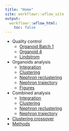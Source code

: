 ```yaml
---
title: "Home"
site: workflowr::wflow_site
output:
  workflowr::wflow_html:
    toc: false
---
```


* Quality control
    * [Organoid Batch 1](01_Organoid123_QC.html)
    * [Organoid 4](02_Organoid4_QC.html)
    * [Lindstrom](05_Lindstrom_QC.html)
* Organoids analysis
    * [Integration](03_Organoids_Integration.html)
    * [Clustering](04_Organoids_Clustering.html)
    * [Nephron reclustering](04B_Organoids_Nephron.html)
    * [Nephron trajectory](04C_Organoids_Trajectory.html)
    * [Figures](04D_Organoids_Figures.html)
* Combined analysis
    * [Integration](06_Combined_Integration.html)
    * [Clustering](07_Combined_Clustering.html)
    * [Nephron reclustering](07B_Combined_Nephron.html)
    * [Nephron trajectory](07C_Combined_Trajectory.html)
* [Clustering crossover](08_Crossover.html)
* [Methods](99_Methods.html)

